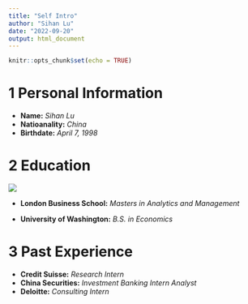 ```yaml
---
title: "Self Intro"
author: "Sihan Lu"
date: "2022-09-20"
output: html_document
---
```


```r
knitr::opts_chunk$set(echo = TRUE)
```

# 1 Personal Information

-   **Name:** *Sihan Lu*
-   **Natioanality:** *China*
-   **Birthdate:** *April 7, 1998*

# 2 Education

![](https://a7p3e7q6.rocketcdn.me/wp-content/uploads/London_Business_School_Logo.png.webp)

-   **London Business School:** *Masters in Analytics and Management*

-   **University of Washington:** *B.S. in Economics*

# 3 Past Experience

-   **Credit Suisse:** *Research Intern*
-   **China Securities:** *Investment Banking Intern Analyst*
-   **Deloitte:** *Consulting Intern*
